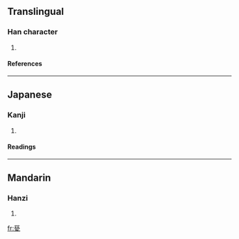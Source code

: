 {{see|瓷}}

==Translingual==
===Han character===
{{Han char|rn=98|rad=瓦|as=09|sn=14|four=|canj=廿女戈弓 (TVIN)}}
# {{defn|Han|sort=瓦09}}
====References====
{{Han ref|kx=0751.111|dkj=21574|hdz=21429.030|uh=7506|ud=29958}}

----
==Japanese==
===Kanji===
{{ja-kanji|grade=|rs=瓦09}}
# {{defn|Japanese}} 
====Readings====
{{ja-readings|on=[[し]] (shi), [[じ]] (ji)|kun=[[かめ]] (kame)|nanori=}}

----
==Mandarin==
===Hanzi===
{{cmn-hanzi|pin=[[cí]] (ci2), [[ǒu]] (ou3)|wg=tz'u<sup>2</sup>, ou<sup>3</sup>}}
# {{defn|Mandarin}}

[[fr:甆]]